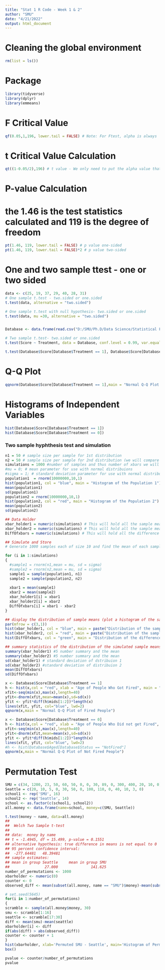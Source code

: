---
title: "Stat 1 R Code - Week 1 & 2"
author: "SMU"
date: "4/21/2022"
output: html_document
---

# Cleaning the global environment
```{r}
rm(list = ls())
```

# Package
```{r include = FALSE}
library(tidyverse)
library(dplyr)
library(emmeans)
```

# F Critical Value
```{r}
qf(0.05,1,196, lower.tail = FALSE) # Note: For Ftest, alpha is always  the exact amount not divided by 2
```

# t Critical Value Calculation
```{r}
qt((1-0.05/2),196) # t value - We only need to put the alpha value that exists in one side of the distribution.
```

# P-value Calculation
# the 1.46 is the test statistics calculated and 119 is the degree of freedom
```{r}
pt(1.46, 119, lower.tail = FALSE) # p value one-sided
pt(1.46, 119, lower.tail = FALSE)*2 # p value two-sided
```


# One and two sample ttest - one or two sided

```{r}
data <- c(25, 19, 37, 29, 40, 28, 31)
# One sample t.test - two.sided or one.sided
t.test(data, alternative = "two.sided")

# One sample t.test with null hypothesis- two.sided or one.sided
t.test(data, mu =30, alternative = "two.sided")


Database <- data.frame(read.csv("D:/SMU/Ph.D/Data Science/Statistical Foundation for Data Science/Assignment/Unit 2/Creativity.csv"))

# Two sample t.test- two.sided or one.sided
t.test(Score ~ Treatment, data = Database, conf.level = 0.99, var.equal = TRUE, alternative = "two.sided", ) # alternative can be, greater, less, and two.sided,

t.test(Database$Score[Database$Treatment == 1], Database$Score[Database$Treatment == 0], data = Database, conf.level = 0.99, var.equal = FALSE, alternative = "two.sided")
```
# Q-Q Plot
```{r}
qqnorm(Database$Score[Database$Treatment == 1],main = "Normal Q-Q Plot of Not Fired People")
```

# Histograms of Independent Variables

```{r}
hist(Database$Score[Database$Treatment == 1])
hist(Database$Score[Database$Treatment == 0])
```

### Two sample hyphthesis test and simulation

```{r}
n1 = 50 # sample size per sample for 1st distribution
n2 = 50 # sample size per sample for 2nd distribution (we will compare these distribuions) 
simulations = 1000 #number of samples and thus number of xbars we will generate.  
#mu = 0; # mean parameter for use with normal distribuions
#sigma = 1; # standard deviation parameter for use with normal distribuions
population1  = rnorm(10000000,10,1)
hist(population1, col = "blue", main = "Histogram of the Population 1")
mean(population1)
sd(population1)
population2 = rnorm(10000000,10,1)
hist(population2, col = "red", main = "Histogram of the Population 2")
mean(population2)
sd(population2)
```

```{r}
## Data Holder
xbar_holder1 = numeric(simulations) # This will hold all the sample means for the first distribution.
xbar_holder2 = numeric(simulations) # This will hold all the sample means for the second distribution.
DiffOfxbars = numeric(simulations) # This will hold all the difference of sample means. 
```

```{r}
## Simulate and Store
# Generate 1000 samples each of size 10 and find the mean of each sample.  Then store each mean in the xbar_holder vector.

for (i in 1:simulations)
{ 
  #sample1 = rnorm(n1,mean = mu, sd = sigma)
  #sample2 = rnorm(n2,mean = mu, sd = sigma)
  sample1 = sample(population1, n1)
  sample2 = sample(population2, n2)
  
  xbar1 = mean(sample1)
  xbar2 = mean(sample2)
  xbar_holder1[i] = xbar1
  xbar_holder2[i] = xbar2
  DiffOfxbars[i] = xbar1 - xbar2
}
```

```{r}
## display the distribution of sample means (plot a histogram of the sample means)
par(mfrow = c(3,1))
hist(xbar_holder1, col = "blue", main = paste("Distribution of the sample mean: n = ", n1), xlab = "Dist 1 Sample Means")
hist(xbar_holder2, col = "red", main = paste("Distribution of the sample mean: n = ", n2), xlab = "Dist 2 Sample Means")
hist(DiffOfxbars, col = "green", main = "Distribution of the difference of sample means", xlab = "Difference of sample means")
```

```{r}
## summary statistics of the distribution of the simulated sample means. 
summary(xbar_holder1) #5 number summary and the mean
summary(xbar_holder2) #5 number summary and the mean
sd(xbar_holder1) # standard deviation of dstribuion 1
sd(xbar_holder2) #standard deviation of distribuion 2
mean(DiffOfxbars)
sd(DiffOfxbars)
```





```{r}
x <- Database$Score[Database$Treatment == 1]
h <- hist(x,col = "red", xlab = "Age of People Who Got Fired", main = "Histogram with Normal Curve")
xfit<-seq(min(x),max(x),length=40)
yfit<-dnorm(xfit,mean=mean(x),sd=sd(x))
yfit <- yfit*diff(h$mids[1:2])*length(x)
lines(xfit, yfit, col="blue", lwd=2)
qqnorm(x,main = "Normal Q-Q Plot of Fired People")

x <- Database$Score[Database$Treatment == 0]
h <- hist(x,col = "red", xlab = "Age of People Who Did not get Fired", main = "Histogram with Normal Curve")
xfit<-seq(min(x),max(x),length=40)
yfit<-dnorm(xfit,mean=mean(x),sd=sd(x))
yfit <- yfit*diff(h$mids[1:2])*length(x)
lines(xfit, yfit, col="blue", lwd=2)
#h <- hist(Database$Aged[Database$Status == "NotFired"]
qqnorm(x,main = "Normal Q-Q Plot of Not Fired People")
```



# Permutation Test

```{r}
SMU = c(34, 1200, 23, 50, 60, 50, 0, 0, 30, 89, 0, 300, 400, 20, 10, 0)
Seattle = c(20, 10, 5, 0, 30, 50, 0, 100, 110, 0, 40, 10, 3, 0)
school1 <- rep('SMU', 16)
school2 <- rep('Seattle', 14)
school <- as.factor(c(school1, school2))
all.money <- data.frame(name=school, money=c(SMU, Seattle))

t.test(money ~ name, data=all.money)
## 
##  Welch Two Sample t-test
## 
## data:  money by name
## t = -1.4945, df = 15.499, p-value = 0.1551
## alternative hypothesis: true difference in means is not equal to 0
## 95 percent confidence interval:
##  -277.64481   48.39481
## sample estimates:
## mean in group Seattle     mean in group SMU 
##                27.000               141.625
number_of_permutations <- 1000
xbarholder <- numeric(0)
counter <- 0
observed_diff <- mean(subset(all.money, name == "SMU")$money)-mean(subset(all.money, name == "Seattle")$money)

# set.seed(5645)
for(i in 1:number_of_permutations)
{
scramble <- sample(all.money$money, 30)
smu <- scramble[1:16]
seattle <- scramble[17:30]
diff <- mean(smu)-mean(seattle)
xbarholder[i] <- diff
if(abs(diff) > abs(observed_diff))
counter <- counter + 1
}
hist(xbarholder, xlab='Permuted SMU - Seattle', main='Histogram of Permuted Mean Differences')
box()

pvalue <- counter/number_of_permutations
pvalue
```




